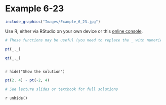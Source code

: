 # Example 6-23 {-}

```r
include_graphics("Images/Example_6_23.jpg")
```

Use R, either via RStudio on your own device or this [online console](https://www.mycompiler.io/new/r).


```r
# These functions may be useful (you need to replace the _ with numerical expressions)

pt(_,_)
  
qt(_,_)
  
```


`r hide("Show the solution")`
```r
pt(2, 4) - pt(-2, 4)

# See lecture slides or textbook for full solutions

```
`r unhide()`
